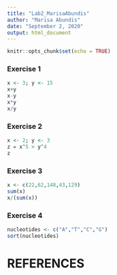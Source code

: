 ```yaml
---
title: "Lab2_MarisaAbundis"
author: "Marisa Abundis"
date: "September 2, 2020"
output: html_document
---
```


```r
knitr::opts_chunk$set(echo = TRUE)
```

### Exercise 1 
```r
x <- 3; y <- 15
x+y
x-y
x*y
x/y
```



### Exercise 2
```r
x <- 2; y <- 3
z = x^5 > y^4
z
```

### Exercise 3
```r
x <- c(22,62,148,43,129)
sum(x)
x/(sum(x))
```

### Exercise 4
```r
nucleotides <- c("A","T","C","G")
sort(nucleotides)
```
# REFERENCES